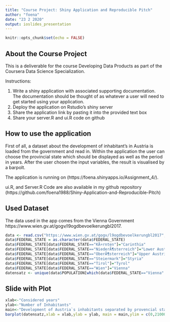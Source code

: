 ```yaml
---
title: "Course Project: Shiny Application and Reproducible Pitch"
author: "foena"
date: "23 2 2020"
output: ioslides_presentation
---
```


```r
knitr::opts_chunk$set(echo = FALSE)
```

## About the Course Project

This is a deliverable for the course Developing Data Products as part of the Coursera Data Science Specialization.

Instructions:

1. Write a shiny application with associated supporting documentation. The documentation should be thought of as whatever a user will need to get started using your application.
2. Deploy the application on Rstudio's shiny server
3. Share the application link by pasting it into the provided text box
4. Share your server.R and ui.R code on github

## How to use the application

First of all, a dataset about the development of inhabitant’s in Austria is loaded from the government and read in. Within the application the user can choose the provincial state which should be displayed as well as the period in years. After the user chosen the input variables, the result is visualised by a barpolt. 

The application is running on (https://foena.shinyapps.io/Assignment_4/).

ui.R, and Server.R Code are also available in my github repository (https://github.com/foena1988/Shiny-Application-and-Reproducible-Pitch)

## Used Dataset

The data used in the app comes from the Vienna Government https://www.wien.gv.at/gogv/l9ogdbevoelkerungbl2017. 
```r
data <- read.csv("https://www.wien.gv.at/gogv/l9ogdbevoelkerungbl2017", sep=";",encoding = "UTF-8")
data$FEDERAL_STATE = as.character(data$FEDERAL_STATE)
data$FEDERAL_STATE[data$FEDERAL_STATE=="KÃ¤rnten"]="Carinthia"
data$FEDERAL_STATE[data$FEDERAL_STATE=="NiederÃ¶sterreich"]="Lower Austria"
data$FEDERAL_STATE[data$FEDERAL_STATE=="OberÃ¶sterreich"]="Upper Austria"
data$FEDERAL_STATE[data$FEDERAL_STATE=="Steiermark"]="Styria"
data$FEDERAL_STATE[data$FEDERAL_STATE=="Tirol"]="Tyrol"
data$FEDERAL_STATE[data$FEDERAL_STATE=="Wien"]="Vienna"
datensatz <- unique(data$POPULATION[which(data$FEDERAL_STATE=="Vienna" & data$YEAR>=1988 & data$YEAR<=2018)])
```


## Slide with Plot

```r
xlab<-"Considered years"
ylab<-"Number of Inhabitants"
main<-"Development of Austria`s inhabitants separated by provencial states"
barplot(datensatz,xlab = xlab,ylab = ylab, main = main,ylim = c(0,2100000))
```

